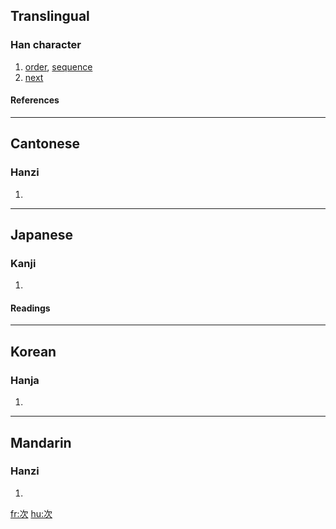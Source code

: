 ==Translingual==
===Han character===
{{Han char|rn=76|rad=欠|as=02|sn=6|four=3718<sub>2</sub>|canj=戈一弓人 (IMNO), 一一弓人 (MMNO)|ids=⿰[[冫]][[欠]]}}
# [[order]], [[sequence]]
# [[next]]
====References====
{{Han ref|kx=0565.030|dkj=15992|dj=0954.010|hdz=32133.020|uh=6B21|ud=27425|bh=A6B8|bd=42680}}

----

==Cantonese==
===Hanzi===
{{yue-hanzi|jyut=|y=chi3}}
# {{defn|Cantonese}}

----
==Japanese==
===Kanji===
{{ja-kanji|grade=3|rs=欠02}}
# {{defn|Japanese}} 
====Readings====
{{ja-readings|on=[[じ]] (ji), [[し]] (shi)|kun=[[つぐ]] (tsugu), [[つぎ]] (tsugi), [[つぎに]] (tsugini)}}

----
==Korean==
===Hanja===
{{ko-hanja|hangeul=차|eumhun=|rv=cha|mr=ch'a|y=cha}}
# {{defn|Korean}}

----
==Mandarin==
===Hanzi===
{{cmn-hanzi|pin=[[cì]] (ci4), [[zí1ci]] (zi1ci2)|wg=tz'u<sup>4</sup>, <sup>2</sup>}}
# {{defn|Mandarin}}

[[fr:次]]
[[hu:次]]